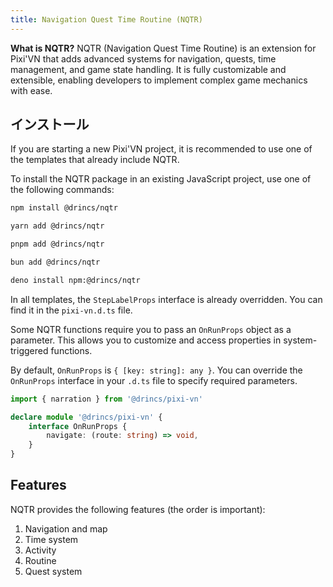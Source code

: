 ```yaml
---
title: Navigation Quest Time Routine (NQTR)
---
```


**What is NQTR?** NQTR (Navigation Quest Time Routine) is an extension for Pixi'VN that adds advanced systems for navigation, quests, time management, and game state handling. It is fully customizable and extensible, enabling developers to implement complex game mechanics with ease.

## インストール

<Callout title="Templates" type="info">

If you are starting a new Pixi'VN project, it is recommended to use one of the <DynamicLink href="/start#project-initialization">templates</DynamicLink> that already include NQTR.

</Callout>

To install the NQTR package in an existing JavaScript project, use one of the following commands:

```sh tab="npm"
npm install @drincs/nqtr
```

```sh tab="yarn"
yarn add @drincs/nqtr
```

```sh tab="pnpm"
pnpm add @drincs/nqtr
```

```sh tab="bun"
bun add @drincs/nqtr
```

```sh tab="deno"
deno install npm:@drincs/nqtr
```

<Accordions>

<Accordion title="Overriding OnRunProps" id="onrunprops">

<Callout title="Templates" type="info">

In all templates, the `StepLabelProps` interface is already overridden. You can find it in the `pixi-vn.d.ts` file.

</Callout>

Some NQTR functions require you to pass an `OnRunProps` object as a parameter. This allows you to customize and access properties in system-triggered functions.

By default, `OnRunProps` is `{ [key: string]: any }`. You can override the `OnRunProps` interface in your `.d.ts` file to specify required parameters.

```ts tab="pixi-vn.d.ts"
import { narration } from '@drincs/pixi-vn'

declare module '@drincs/pixi-vn' {
    interface OnRunProps {
        navigate: (route: string) => void,
    }
}
```

</Accordion>

</Accordions>

## Features

NQTR provides the following features (the order is important):

1. <DynamicLink href="/nqtr/navigation">Navigation and map</DynamicLink>
2. <DynamicLink href="/nqtr/time">Time system</DynamicLink>
3. <DynamicLink href="/nqtr/activity">Activity</DynamicLink>
4. <DynamicLink href="/nqtr/routine">Routine</DynamicLink>
5. <DynamicLink href="/nqtr/quest">Quest system</DynamicLink>
